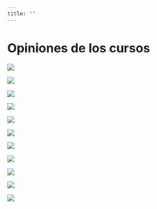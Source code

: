 ```yaml
---
title: ""
---
```


# **Opiniones de los cursos**

![](images/2-01.png)

![](images/3-02.png)

![](images/4-01.png)

![](images/1-01.png)

![](images/3-01.png)

![](images/2.png)

![](images/1.png)

![](images/4.png)

![](images/5.png)

![](images/6.png)

![](images/7.png)
